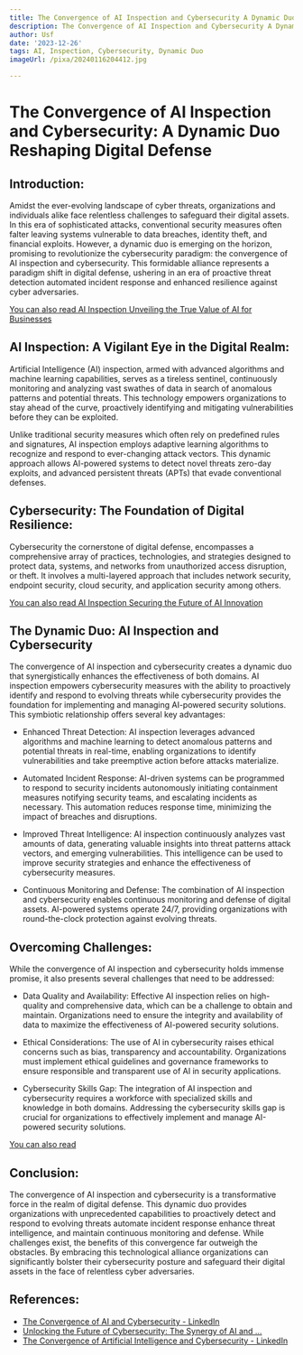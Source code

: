 ```yaml
---
title: The Convergence of AI Inspection and Cybersecurity A Dynamic Duo
description: The Convergence of AI Inspection and Cybersecurity A Dynamic Duo
author: Usf
date: '2023-12-26'
tags: AI, Inspection, Cybersecurity, Dynamic Duo
imageUrl: /pixa/20240116204412.jpg

---
```

# The Convergence of AI Inspection and Cybersecurity: A Dynamic Duo Reshaping Digital Defense

## Introduction:

Amidst the ever-evolving landscape of cyber threats, organizations and individuals alike face relentless challenges to safeguard their digital assets. In this era of sophisticated attacks, conventional security measures  often falter leaving systems vulnerable to data breaches, identity theft, and financial exploits. However, a dynamic duo is  emerging on the horizon, promising to revolutionize the cybersecurity paradigm: the convergence of AI inspection and cybersecurity. This formidable alliance represents a paradigm shift in digital defense, ushering in an era of proactive threat detection  automated incident response and enhanced resilience against cyber adversaries.

[You can also read AI Inspection Unveiling the True Value of AI for Businesses](AI%20Inspection%20Unveiling%20the%20True%20Value%20of%20AI%20for%20Businesses)


## AI Inspection: A Vigilant Eye in the Digital Realm:

Artificial Intelligence (AI) inspection, armed with advanced algorithms and machine learning capabilities, serves as a tireless sentinel, continuously monitoring and analyzing vast swathes of data in search of anomalous patterns and potential threats. This technology empowers organizations to stay ahead of the curve, proactively identifying and mitigating vulnerabilities before they can  be exploited.

Unlike traditional security measures which  often rely on  predefined rules and signatures, AI inspection employs adaptive learning algorithms to recognize and respond to ever-changing attack vectors. This dynamic approach  allows AI-powered systems to detect novel threats zero-day  exploits, and advanced persistent threats (APTs) that evade conventional defenses.

## Cybersecurity:  The Foundation of Digital Resilience:

Cybersecurity  the cornerstone  of digital defense, encompasses a comprehensive array of practices, technologies, and strategies designed  to protect data, systems, and networks from unauthorized access disruption, or theft. It involves a multi-layered  approach that includes network security, endpoint security, cloud security, and application security among  others.

[You can also read AI  Inspection Securing the Future of AI Innovation](AI%20Inspection%20Securing%20the%20Future%20of%20AI%20Innovation)


## The Dynamic Duo:  AI  Inspection and Cybersecurity

The convergence of AI inspection and cybersecurity creates a dynamic duo that  synergistically  enhances the effectiveness of both domains. AI inspection empowers cybersecurity measures with the ability to proactively identify and respond to evolving threats while cybersecurity provides the foundation for implementing and managing AI-powered security solutions. This symbiotic relationship offers several key advantages:

- Enhanced Threat Detection: AI inspection leverages advanced algorithms  and machine learning to detect anomalous  patterns and potential threats in real-time, enabling  organizations to identify vulnerabilities  and  take preemptive action before attacks materialize.

- Automated  Incident Response: AI-driven systems can  be programmed to respond to security incidents autonomously initiating containment measures notifying security teams, and escalating incidents as necessary. This automation reduces  response time, minimizing  the impact of breaches  and disruptions.

- Improved Threat Intelligence:  AI inspection continuously analyzes vast amounts of data, generating valuable insights into threat patterns attack vectors,  and  emerging vulnerabilities. This intelligence can be used to  improve security strategies and enhance the effectiveness of cybersecurity measures.

- Continuous Monitoring  and Defense: The combination of AI inspection and cybersecurity enables  continuous monitoring and defense of digital assets. AI-powered systems operate  24/7, providing organizations with round-the-clock protection  against evolving threats.

##  Overcoming Challenges:

While the convergence of AI inspection and cybersecurity holds immense promise, it  also presents several challenges  that need to be addressed:

- Data Quality and  Availability: Effective AI  inspection relies on  high-quality and comprehensive data,  which can be a challenge to  obtain and maintain. Organizations need  to ensure  the integrity and availability of data to  maximize the effectiveness of AI-powered security  solutions.

- Ethical Considerations: The use of AI in cybersecurity raises ethical  concerns such as bias,  transparency and accountability. Organizations must implement ethical guidelines and  governance frameworks to ensure responsible and transparent use of AI  in security applications.

- Cybersecurity Skills Gap: The integration  of AI inspection and cybersecurity requires a  workforce with  specialized skills and knowledge in both domains. Addressing the cybersecurity skills gap is crucial for organizations to effectively implement and  manage AI-powered security solutions.

[You can also read ]()


##  Conclusion:

The convergence  of AI inspection and cybersecurity is a transformative  force in the realm of  digital defense. This dynamic duo provides organizations with unprecedented capabilities  to proactively detect and respond to evolving  threats  automate incident response enhance threat intelligence,  and maintain continuous  monitoring and defense. While  challenges exist,  the benefits of  this convergence  far outweigh the obstacles. By embracing this technological alliance organizations can significantly bolster their cybersecurity posture and safeguard their digital assets in the face of relentless cyber adversaries.

## References:
- [The Convergence of AI and Cybersecurity - LinkedIn](https://www.linkedin.com/pulse/convergence-ai-cybersecurity-performix-business-services-llc-bjgnc?trk=article-ssr-frontend-pulse_more-articles_related-content-card)
- [Unlocking the Future of Cybersecurity: The Synergy of AI and ...](https://medium.com/aimonks/unlocking-the-future-of-cybersecurity-the-synergy-of-ai-and-blockchain-in-cyber-physical-8dd26feb56e2)
- [The Convergence of Artificial Intelligence and Cybersecurity - LinkedIn](https://www.linkedin.com/pulse/convergence-artificial-intelligence-cybersecurity-new-vanagas)
